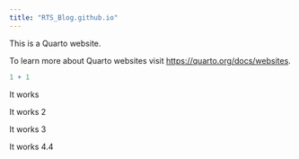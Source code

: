 ```yaml
---
title: "RTS_Blog.github.io"
---
```


This is a Quarto website.

To learn more about Quarto websites visit <https://quarto.org/docs/websites>.

```r
1 + 1
```
It works

It works 2

It works 3

It works 4.4